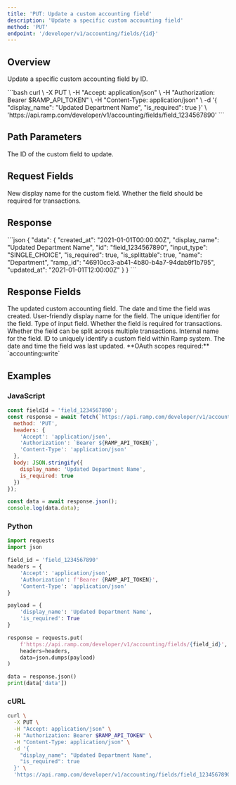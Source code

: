```yaml
---
title: 'PUT: Update a custom accounting field'
description: 'Update a specific custom accounting field'
method: 'PUT'
endpoint: '/developer/v1/accounting/fields/{id}'
---
```


<TableOfContents />

## Overview

Update a specific custom accounting field by ID.

<RequestExample>
```bash
curl \
  -X PUT \
  -H "Accept: application/json" \
  -H "Authorization: Bearer $RAMP_API_TOKEN" \
  -H "Content-Type: application/json" \
  -d '{
    "display_name": "Updated Department Name",
    "is_required": true
  }' \
  'https://api.ramp.com/developer/v1/accounting/fields/field_1234567890'
```
</RequestExample>

## Path Parameters

<ParamField path="id" type="string" required>
  The ID of the custom field to update.
</ParamField>

## Request Fields

<ParamField body="display_name" type="string">
  New display name for the custom field.
</ParamField>

<ParamField body="is_required" type="boolean">
  Whether the field should be required for transactions.
</ParamField>

## Response

<ResponseExample>
```json
{
  "data": {
    "created_at": "2021-01-01T00:00:00Z",
    "display_name": "Updated Department Name",
    "id": "field_1234567890",
    "input_type": "SINGLE_CHOICE",
    "is_required": true,
    "is_splittable": true,
    "name": "Department",
    "ramp_id": "46910cc3-ab41-4b80-b4a7-94dab9f1b795",
    "updated_at": "2021-01-01T12:00:00Z"
  }
}
```
</ResponseExample>

## Response Fields

<ResponseField name="data" type="object">
  The updated custom accounting field.
</ResponseField>

<ResponseField name="data.created_at" type="string<date-time>">
  The date and time the field was created.
</ResponseField>

<ResponseField name="data.display_name" type="string">
  User-friendly display name for the field.
</ResponseField>

<ResponseField name="data.id" type="string">
  The unique identifier for the field.
</ResponseField>

<ResponseField name="data.input_type" type="string">
  Type of input field.
</ResponseField>

<ResponseField name="data.is_required" type="boolean">
  Whether the field is required for transactions.
</ResponseField>

<ResponseField name="data.is_splittable" type="boolean">
  Whether the field can be split across multiple transactions.
</ResponseField>

<ResponseField name="data.name" type="string">
  Internal name for the field.
</ResponseField>

<ResponseField name="data.ramp_id" type="string<uuid>">
  ID to uniquely identify a custom field within Ramp system.
</ResponseField>

<ResponseField name="data.updated_at" type="string<date-time>">
  The date and time the field was last updated.
</ResponseField>

<Note>
  **OAuth scopes required:** `accounting:write`
</Note>

## Examples

### JavaScript

```javascript
const fieldId = 'field_1234567890';
const response = await fetch(`https://api.ramp.com/developer/v1/accounting/fields/${fieldId}`, {
  method: 'PUT',
  headers: {
    'Accept': 'application/json',
    'Authorization': `Bearer ${RAMP_API_TOKEN}`,
    'Content-Type': 'application/json'
  },
  body: JSON.stringify({
    display_name: 'Updated Department Name',
    is_required: true
  })
});

const data = await response.json();
console.log(data.data);
```

### Python

```python
import requests
import json

field_id = 'field_1234567890'
headers = {
    'Accept': 'application/json',
    'Authorization': f'Bearer {RAMP_API_TOKEN}',
    'Content-Type': 'application/json'
}

payload = {
    'display_name': 'Updated Department Name',
    'is_required': True
}

response = requests.put(
    f'https://api.ramp.com/developer/v1/accounting/fields/{field_id}',
    headers=headers,
    data=json.dumps(payload)
)

data = response.json()
print(data['data'])
```

### cURL

```bash
curl \
  -X PUT \
  -H "Accept: application/json" \
  -H "Authorization: Bearer $RAMP_API_TOKEN" \
  -H "Content-Type: application/json" \
  -d '{
    "display_name": "Updated Department Name",
    "is_required": true
  }' \
  'https://api.ramp.com/developer/v1/accounting/fields/field_1234567890'
``` 